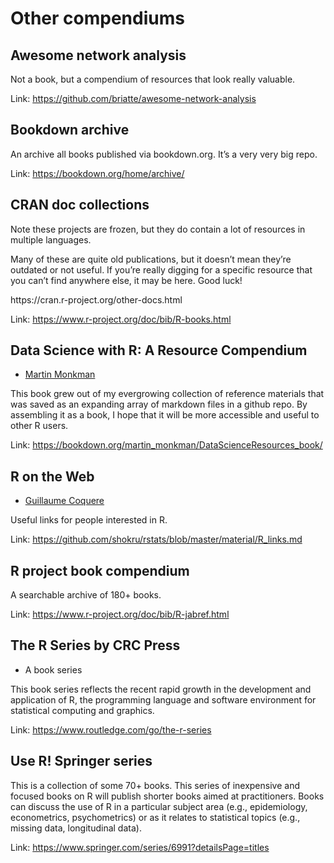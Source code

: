 # Other compendiums

## Awesome network analysis



Not a book, but a compendium of resources that look really valuable.

Link: [https://github.com/briatte/awesome-network-analysis](https://github.com/briatte/awesome-network-analysis)

## Bookdown archive



An archive all books published via bookdown.org. It's a very very big
repo.

Link: [https://bookdown.org/home/archive/](https://bookdown.org/home/archive/)

## CRAN doc collections



Note these projects are frozen, but they do contain a lot of resources
in multiple languages.

Many of these are quite old publications, but it doesn't mean they're
outdated or not useful. If you're really digging for a specific resource
that you can't find anywhere else, it may be here. Good luck!

https://cran.r-project.org/other-docs.html

Link: [https://www.r-project.org/doc/bib/R-books.html](https://www.r-project.org/doc/bib/R-books.html)

## Data Science with R: A Resource Compendium

- [Martin Monkman](https://twitter.com/monkmanmh)

This book grew out of my evergrowing collection of reference materials that was saved as an expanding array of markdown files in a github repo. By assembling it as a book, I hope that it will be more accessible and useful to other R users.

Link: [https://bookdown.org/martin_monkman/DataScienceResources_book/](https://bookdown.org/martin_monkman/DataScienceResources_book/)

## R on the Web

- [Guillaume Coquere](https://twitter.com/g_coqueret)

Useful links for people interested in R.

Link: [https://github.com/shokru/rstats/blob/master/material/R_links.md](https://github.com/shokru/rstats/blob/master/material/R_links.md)

## R project book compendium



A searchable archive of 180+ books.

Link: [https://www.r-project.org/doc/bib/R-jabref.html](https://www.r-project.org/doc/bib/R-jabref.html)

## The R Series by CRC Press

- A book series

This book series reflects the recent rapid growth in the development and application of R, the programming language and software environment for statistical computing and graphics.

Link: [https://www.routledge.com/go/the-r-series](https://www.routledge.com/go/the-r-series)

## Use R! Springer series



This is a collection of some 70+ books. This series of inexpensive and focused books on R will publish shorter books aimed at practitioners. Books can discuss the use of R in a particular subject area (e.g., epidemiology, econometrics, psychometrics) or as it relates to
statistical topics (e.g., missing data, longitudinal data).

Link: [https://www.springer.com/series/6991?detailsPage=titles](https://www.springer.com/series/6991?detailsPage=titles)


